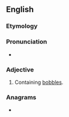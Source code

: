 ==English==

===Etymology===
{{suffix|en|bobble|y}}

===Pronunciation===
* {{rhymes|ɒbəli|lang=en}}

===Adjective===
{{en-adj}}

# Containing [[bobble]]s.

===Anagrams===
* {{anagrams|en|a=bbbloy|blobby}}